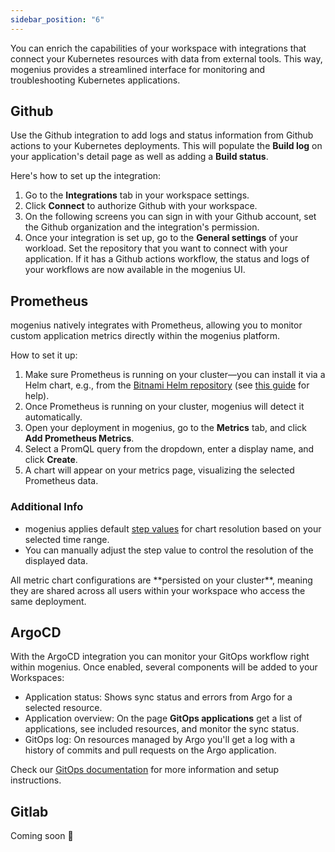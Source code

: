 ```yaml
---
sidebar_position: "6"
---
```


You can enrich the capabilities of your workspace with integrations that connect your Kubernetes resources with data from external tools. This way, mogenius provides a streamlined interface for monitoring and troubleshooting Kubernetes applications.

## Github

Use the Github integration to add logs and status information from Github actions to your Kubernetes deployments. This will populate the **Build log** on your application's detail page as well as adding a **Build status**.

Here's how to set up the integration:

1. Go to the **Integrations** tab in your workspace settings.
2. Click **Connect** to authorize Github with your workspace.
3. On the following screens you can sign in with your Github account, set the Github organization and the integration's permission.
4. Once your integration is set up, go to the **General settings** of your workload. Set the repository that you want to connect with your application. If it has a Github actions workflow, the status and logs of your workflows are now available in the mogenius UI.

## Prometheus

mogenius natively integrates with Prometheus, allowing you to monitor custom application metrics directly within the mogenius platform.

How to set it up:
1. Make sure Prometheus is running on your cluster—you can install it via a Helm chart, e.g., from the [Bitnami Helm repository](https://charts.bitnami.com/) (see [this guide](../deploying-applications/helm-charts) for help).  
2. Once Prometheus is running on your cluster, mogenius will detect it automatically.  
3. Open your deployment in mogenius, go to the **Metrics** tab, and click **Add Prometheus Metrics**.  
4. Select a PromQL query from the dropdown, enter a display name, and click **Create**.  
5. A chart will appear on your metrics page, visualizing the selected Prometheus data.

### Additional Info

- mogenius applies default [step values](https://prometheus.io/docs/prometheus/latest/querying/basics/) for chart resolution based on your selected time range.  
- You can manually adjust the step value to control the resolution of the displayed data.

<Note>
All metric chart configurations are **persisted on your cluster**, meaning they are shared across all users within your workspace who access the same deployment.
</Note>

## ArgoCD

With the ArgoCD integration you can monitor your GitOps workflow right within mogenius. Once enabled, several components will be added to your Workspaces:  
- Application status: Shows sync status and errors from Argo for a selected resource.
- Application overview: On the page **GitOps applications** get a list of applications, see included resources, and monitor the sync status.
- GitOps log: On resources managed by Argo you'll get a log with a history of commits and pull requests on the Argo application.

Check our [GitOps documentation](https://docs.mogenius.com/cluster-management/gitops) for more information and setup instructions.

## Gitlab

<Note>
   Coming soon 🚧
</Note>
